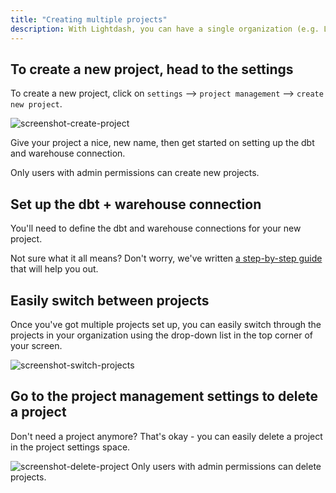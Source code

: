 ```yaml
---
title: "Creating multiple projects"
description: With Lightdash, you can have a single organization (e.g. Lightdash), and multiple projects within that organization (e.g. Production, Jaffle Shop, etc.)
---
```


## To create a new project, head to the settings

To create a new project, click on `settings` \--> `project management` \--> `create new project`.

<Frame>
  <img src="/images/guides/screenshot-create-project-bb782e0d6a4ae16ab0383e7b500e5b76.png" alt="screenshot-create-project"/>
</Frame>

Give your project a nice, new name, then get started on setting up the dbt and warehouse connection.

<Info>
Only users with admin permissions can create new projects.
</Info>

## Set up the dbt + warehouse connection

You'll need to define the dbt and warehouse connections for your new project.

Not sure what it all means? Don't worry, we've written [a step-by-step guide](/get-started/setup-lightdash/connect-project) that will help you out.

## Easily switch between projects

Once you've got multiple projects set up, you can easily switch through the projects in your organization using the drop-down list in the top corner of your screen.

<Frame>
  <img src="/images/guides/screenshot-switch-projects-15e4afbb6766590a963a40d8e0b47f2e.png" alt="screenshot-switch-projects"/>
</Frame>

## Go to the project management settings to delete a project

Don't need a project anymore? That's okay - you can easily delete a project in the project settings space.

<Frame>
  <img src="/images/guides/screenshot-delete-project-b6197abe202f18202f39aa9a4f1e1bf4.png" alt="screenshot-delete-project"/>
</Frame>

<Info>
Only users with admin permissions can delete projects.
</Info>
